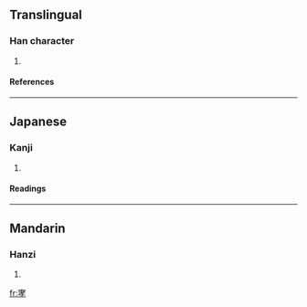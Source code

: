 ==Translingual==
===Han character===
{{Han char|rn=40|rad=宀|as=07|sn=10|four=|canj=十十大木 (JJKD)}}
# {{defn|Han|sort=宀07}}
====References====
{{Han ref|kx=0286.020|dkj=07158|dj=0565.020|hdz=20930.060|uh=5BAF|ud=23471}}
----
==Japanese==
===Kanji===
{{ja-kanji|grade=|rs=宀07}}
# {{defn|Japanese}} 
====Readings====
{{ja-readings|on=[[こう]] (kō), [[きょう]] (kyō)|kun=[[きがあがりぬす]] (kigaagarinusu)}}
----
==Mandarin==
===Hanzi===
{{cmn-hanzi|pin=[[xiāo]] (xiao1)|wg=hsiao<sup>1</sup>}}
# {{defn|Mandarin}}

[[fr:宯]]